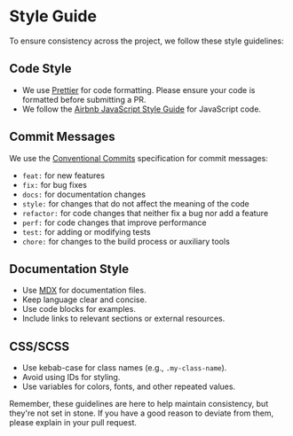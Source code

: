 # Style Guide

To ensure consistency across the project, we follow these style guidelines:

## Code Style

- We use [Prettier](https://prettier.io/) for code formatting. Please ensure your code is formatted before submitting a PR.
- We follow the [Airbnb JavaScript Style Guide](https://github.com/airbnb/javascript) for JavaScript code.

## Commit Messages

We use the [Conventional Commits](https://www.conventionalcommits.org/) specification for commit messages:

- `feat:` for new features
- `fix:` for bug fixes
- `docs:` for documentation changes
- `style:` for changes that do not affect the meaning of the code
- `refactor:` for code changes that neither fix a bug nor add a feature
- `perf:` for code changes that improve performance
- `test:` for adding or modifying tests
- `chore:` for changes to the build process or auxiliary tools

## Documentation Style

- Use [MDX](https://mdxjs.com/) for documentation files.
- Keep language clear and concise.
- Use code blocks for examples.
- Include links to relevant sections or external resources.

## CSS/SCSS

- Use kebab-case for class names (e.g., `.my-class-name`).
- Avoid using IDs for styling.
- Use variables for colors, fonts, and other repeated values.

Remember, these guidelines are here to help maintain consistency, but they're not set in stone. If you have a good reason to deviate from them, please explain in your pull request.